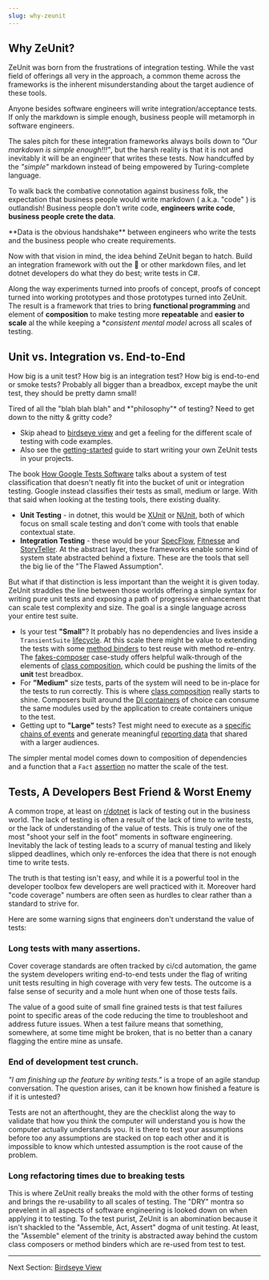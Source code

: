 ```yaml
---
slug: why-zeunit
---
```


## Why ZeUnit?

ZeUnit was born from the frustrations of integration testing.  While the vast field of offerings all very in the approach, a common theme across the frameworks is the inherent misunderstanding about the target audience of these tools.

<Warning title="The Flawed Assumption">
Anyone besides software engineers will write integration/acceptance tests. If only the markdown is simple enough, business people will metamorph in software engineers.
</Warning>

The sales pitch for these integration frameworks always boils down to *"Our markdown is simple enough!!!"*, but the harsh reality is that it is not and inevitably it will be an engineer that writes these tests. Now handcuffed by the *"simple"* markdown instead of being empowered by Turing-complete language.

To walk back the combative connotation against business folk, the expectation that business people would write markdown ( a.k.a. "code" ) is outlandish!  Business people don't write code, **engineers write code**, **business people crete the data**.  

<Notes title="Its the Data not Tests">
**Data is the obvious handshake** between engineers who write the tests and the business people who create requirements.
</Notes>

Now with that vision in mind, the idea behind ZeUnit began to hatch.  Build an integration framework with out the 🥒 or other markdown files, and let dotnet developers do what they do best; write tests in C#.  

Along the way experiments turned into proofs of concept, proofs of concept turned into working prototypes and those prototypes turned into ZeUnit.  The result is a framework that tries to bring **functional programming** and element of **composition** to make testing more **repeatable** and **easier to scale** al the while keeping a **consistent mental model* across all scales of testing.

## Unit vs. Integration vs. End-to-End

How big is a unit test? How big is an integration test? How big is end-to-end or smoke tests? Probably all bigger than a breadbox, except maybe the unit test, they should be pretty damn small!

<Notes title="For the Tech-heads">
Tired of all the "blah blah blah" and *"philosophy"* of testing? Need to get down to the nitty & gritty code? 

- Skip ahead to [birdseye view](/docs/birdseye-view/) and get a feeling for the different scale of testing with code examples.  
- Also see the [getting-started](/docs/getting-started/) guide to start writing your own ZeUnit tests in your projects.
</Notes>

The book <a href="https://amzn.to/3G4e4V4" target="_blank">How Google Tests Software</a> talks about a system of test classification that doesn't neatly fit into the bucket of unit or integration testing.  Google instead classifies their tests as small, medium or large.  With that said when looking at the testing tools, there existing duality.

* **Unit Testing** - in dotnet, this would be <a href="https://xunit.net/" target="_blank">XUnit</a> or <a href="https://nunit.org/" target="_blank">NUnit</a>, both of which focus on small scale testing and don't come with tools that enable contextual state.  
* **Integration Testing** - these would be your <a href="https://specflow.org/" target="_blank">SpecFlow</a>, <a href="https://fitnesse.org/" target="_blank">Fitnesse</a> and <a href="https://storyteller.github.io/" target="_blank">StoryTeller</a>.  At the abstract layer, these frameworks enable some kind of system state abstracted behind a fixture.  These are the tools that sell the big lie of the "The Flawed Assumption".

But what if that distinction is less important than the weight it is given today.  ZeUnit straddles the line between those worlds offering a simple syntax for writing pure unit tests and exposing a path of progressive enhancement that can scale test complexity and size.  The goal is a single language across your entire test suite.   

- Is your test **"Small"**? It probably has no dependencies and lives inside a `TransientSuite` [lifecycle](/docs/test-suite-lifecycle/). At this scale there might be value to extending the tests with some [method binders](/docs/core-method-binders/) to test reuse with method re-entry.  The [fakes-composer](/case-study/fakes-composer/) case-study offers helpful walk-through of the elements of [class composition](/docs/core-class-composers/), which could be pushing the limits of the **unit** test breadbox.
- For **"Medium"** size tests, parts of the system will need to be in-place for the tests to run correctly.  This is where [class composition](/docs/core-class-composers/) really starts to shine.  Composers built around the [DI containers](/docs/lamar-dependency-injection/) of choice can consume the same modules used by the application to create containers unique to the test.
- Getting upt to **"Large"** tests? Test might need to execute as a [specific chains of events](/docs/test-dependency-chain/) and generate meaningful [reporting data](/docs/core-reporting/) that shared with a larger audiences.

The simpler mental model comes down to composition of dependencies and a function that a `Fact` [assertion](/docs/facts-and-assertions) no matter the scale of the test.
 
## Tests, A Developers Best Friend & Worst Enemy

A common trope, at least on [r/dotnet](https://www.reddit.com/r/dotnet/) is lack of testing out in the business world.  The lack of testing is often a result of the lack of time to write tests, or the lack of understanding of the value of tests.  This is truly one of the most "shoot your self in the foot" moments in software engineering. Inevitably the lack of testing leads to a scurry of manual testing and likely slipped deadlines, which only re-enforces the idea that there is not enough time to write tests.

The truth is that testing isn't easy, and while it is a powerful tool in the developer toolbox few developers are well practiced with it.  Moreover hard "code coverage" numbers are often seen as hurdles to clear rather than a standard to strive for.

Here are some warning signs that engineers don't understand the value of tests:

### Long tests with many assertions.

Cover coverage standards are often tracked by ci/cd automation, the game the system developers writing end-to-end tests under the flag of writing unit tests resulting in high coverage with very few tests. The outcome is a false sense of security and a mole hunt when one of those tests fails.

<Warning title="End-to-End Canary Tets">
The value of a good suite of small fine grained tests is that test failures point to specific areas of the code reducing the time to troubleshoot and address future issues.  When a test failure means that something, somewhere, at some time might be broken, that is no better than a canary flagging the entire mine as unsafe.
</Warning>

### End of development test crunch.

*"I am finishing up the feature by writing tests."* is a trope of an agile standup conversation. The question arises, can it be known how finished a feature is if it is untested? 

Tests are not an afterthought, they are the checklist along the way to validate that how you think the computer will understand you is how the computer actually understands you. It is there to test your assumptions before too any assumptions are stacked on top each other and it is impossible to know which untested assumption is the root cause of the problem.

### Long refactoring times due to breaking tests

This is where ZeUnit really breaks the mold with the other forms of testing and brings the re-usability to all scales of testing.  The "DRY" montra so prevelent in all aspects of software engineering is looked down on when applying it to testing.  To the test purist, ZeUnit is an abomination because it isn't shackled to the "Assemble, Act, Assert" dogma of unit testing.  At least, the "Assemble" element of the trinity is abstracted away behind the custom class composers or method binders which are re-used from test to test.

***

Next Section: [Birdseye View](/docs/birdseye-view/)